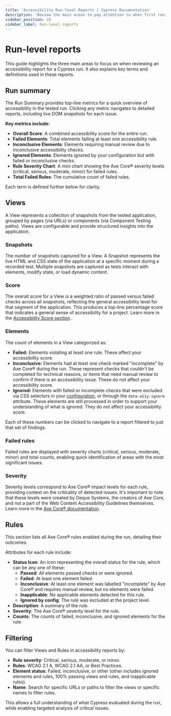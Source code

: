 ```yaml
---
title: 'Accessibility Run-level Reports | Cypress Documentation'
description: 'Review the main areas to pay attention to when first reviewing an accessibility report for a Cypress run.'
sidebar_position: 10
sidebar_label: Run-level reports
---
```


<ProductHeading product="accessibility" />

# Run-level reports

This guide highlights the three main areas to focus on when reviewing an accessibility report for a Cypress run. It also explains key terms and definitions used in these reports.

## Run summary

<DocsImage
  src="/img/accessibility/core-concepts/cypress-accessibility-summary-metrics.png"
  width="60%"
  alt="A heading reads Cypress Accessibility, above some summary metrics that are describe in detail in this document's text."
/>

The Run Summary provides top-line metrics for a quick overview of accessibility in the tested run. Clicking any metric navigates to detailed reports, including live DOM snapshots for each issue.

**Key metrics include:**

- **Overall Score**: A combined accessibility score for the entire run.
- **Failed Elements**: Total elements failing at least one accessibility rule.
- **Inconclusive Elements**: Elements requiring manual review due to inconclusive accessibility checks.
- **Ignored Elements**: Elements ignored by your configuration but with failed or inconclusive checks.
- **Rule Severity Chart**: A mini chart showing the Axe Core® severity levels (critical, serious, moderate, minor) for failed rules.
- **Total Failed Rules**: The cumulative count of failed rules.

Each term is defined further below for clarity.

## Views

A View represents a collection of snapshots from the tested application, grouped by pages (via URLs) or components (via Component Testing paths). Views are configurable and provide structured insights into the application.

<DocsImage
  src="/img/accessibility/core-concepts/cypress-accessibility-views-dashboard.png"
  alt="The Cypress Accessibility Views List, in context in Cypress Cloud, reflecting a run of the Cypress Realworld App where violations of accessibility rules were detected on multiple pages."
/>

### Snapshots

The number of snapshots captured for a View. A Snapshot represents the live HTML and CSS state of the application at a specific moment during a recorded test. Multiple snapshots are captured as tests interact with elements, modify state, or load dynamic content.

### Score

The overall score for a View is a weighted ratio of passed versus failed checks across all snapshots, reflecting the general accessibility level for that segment of the application. This produces a top-line percentage score that indicates a general sense of accessibility for a project. Learn more in the [Accessibility Score section](/accessibility/core-concepts/accessibility-score)..

### Elements

The count of elements in a View categorized as:

- **Failed:** Elements violating at least one rule. These affect your accessibility score.
- **Inconclusive:** Elements had at least one check marked "incomplete" by Axe Core® during the run. These represent checks that couldn't be completed for technical reasons, or items that need manual review to confirm if there is an accessibility issue. These do not affect your accessibility score.
- **Ignored:** Elements with failed or incomplete checks that were excluded via CSS selectors in your [configuration](/accessibility/configuration/elementfilters), or through the `data-a11y-ignore` attribute. These elements are still processed in order to support your understanding of what is ignored. They do not affect your accessibility score.

Each of these numbers can be clicked to navigate to a report filtered to just that set of findings.

### Failed rules

Failed rules are displayed with severity charts (critical, serious, moderate, minor) and total counts, enabling quick identification of areas with the most significant issues.

### Severity

Severity levels correspond to Axe Core® impact levels for each rule, providing context on the criticality of detected issues. It's important to note that these levels were created by Deque Systems, the creators of Axe Core, and not a part of the Web Content Accessibility Guidelines themselves. Learn more in the [Axe Core® documentation](https://github.com/dequelabs/axe-core/blob/develop/doc/issue_impact.md).

## Rules

This section lists all Axe Core® rules enabled during the run, detailing their outcomes.

<DocsImage
  src="/img/accessibility/core-concepts/cypress-accessibility-rules-list.png"
  alt="The Cypress Accessibility rules list showing multiple accessibility rules failing in this run of the Cypress Realworld App."
/>

Attributes for each rule include:

- **Status Icon**: An icon representing the overall status for the rule, which can be any one of these:
  - **Passed**: All elements passed checks or were ignored.
  - **Failed**: At least one element failed.
  - **Inconclusive**: At least one element was labelled "incomplete" by Axe Core® and requires manual review, but no elements were failed.
  - **Inapplicable**: No applicable elements detected for this rule.
  - **Ignored by config**: The rule was excluded at the project level.
- **Description**: A summary of the rule.
- **Severity**: The Axe Core® severity level for the rule.
- **Counts**: The counts of failed, inconclusive, and ignored elements for the rule.

## Filtering

You can filter Views and Rules in accessibility reports by:

- **Rule severity**: Critical, serious, moderate, or minor.
- **Rules**: WCAG 2.1 A, WCAG 2.1 AA, or Best Practices.
- **Element status**: Failed, inconclusive, or other (other includes ignored elements and rules, 100% passing views and rules, and inapplicable rules).
- **Name**: Search for specific URLs or paths to filter the views or specific names to filter rules.

This allows a full understanding of what Cypress evaluated during the run, while enabling targeted analysis of critical issues.

<DocsImage
  src="/img/accessibility/core-concepts/cypress-accessibility-filter-views-and-rules.png"
  alt="The Cypress Accessibility dropdown filter showing rule severity, rules, element state as well as a search bar"
/>
